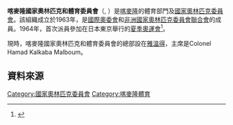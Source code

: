 {{Infobox National Olympic Committee
| title = 喀麥隆國家奧林匹克和體育委員會
| logo = 
| 國家或地區 = CMR
| 國家或地區編碼 = CMR
| 成立日期 = 1963年
| 加入國際奧委會 = 1993年
| 所屬成員 = [[非洲國家奧林匹克委員會聯合會|非洲國家奧林匹克委員會聯合會]]
| 總部 = 喀麥隆[[雅溫得|雅溫得]]
| 會長 = Colonel Hamad Kalkaba Malboum
| 秘書長 =
| 網頁 = [http://www.cnosc.com  官方網頁]
}}
'''喀麥隆國家奧林匹克和體育委員會'''（{{lang|en|Cameroon National Olympic and Sports Committee}}, {{lang|fr|Comité National Olympique et Sportif du Cameroun}}）是[[喀麥隆|喀麥隆]]的體育部門及[[國家奧林匹克委員會|國家奧林匹克委員會]]。該組織成立於1963年，是[[國際奧委會|國際奧委會]]和[[非洲國家奧林匹克委員會聯合會|非洲國家奧林匹克委員會聯合會]]的成員。1964年，首次派員參加在日本東京舉行的[[1964年夏季奧林匹克運動會|夏季奧運會]]<ref>{{Cite web |url=http://www.sports-reference.com/olympics/countries/CMR/ |title=Cameroon |access-date=2014-03-28 |archive-url=https://web.archive.org/web/20190322070639/https://www.sports-reference.com/olympics/countries/CMR/ |archive-date=2019-03-22 |dead-url=yes }}</ref>。

現時，喀麥隆國家奧林匹克和體育委員會的總部設在[[雅溫得|雅溫得]]，主席是Colonel Hamad Kalkaba Malboum。

==資料來源==
{{Reflist}}

{{非洲國家奧林匹克委員會聯合會}}
{{Authority control}}

[[Category:國家奧林匹克委員會|Category:國家奧林匹克委員會]]
[[Category:喀麥隆體育|Category:喀麥隆體育]]